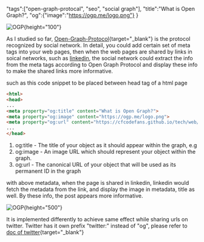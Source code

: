 "tags":["open-graph-protocal", "seo", "social graph"], 
"title":"What is Open Graph?",
"og":{"image":"https://ogp.me/logo.png"}
}

<div className="text-center">

![OGP](https://ogp.me/logo.png){height="100"}
</div>

As I studied so far, [Open-Graph-Protocol](https://ogp.me/){target="_blank"} is the protocol recognized by social network. In detail,
you could add certain set of meta tags into your web pages, then when the web pages are shared by links in soical networks, such as 
[linkedin](https://linkedin.com/), the social network could extract the info from the meta tags according to Open Graph Protocol 
and display these info to make the shared links more informative.
<!--more-->

such as this code snippet to be placed between head tag of a html page

```html
<html>
<head>
...
<meta property="og:title" content="What is Open Graph?">
<meta property="og:image" content="https://ogp.me/logo.png">
<meta property="og:url" content="https://cfcodefans.github.io/tech/web/html/what-is-open-graph">
...
</head>
```
1. og:title - The title of your object as it should appear within the graph, e.g
2. og:image - An image URL which should represent your object within the graph.
3. og:url - The canonical URL of your object that will be used as its permanent ID in the graph


with above metadata, when the page is shared in linkedin, linkedin would fetch the metadata from
the link, and display the image in metadata, title as well. By these info, the post appears more
informative.

<div className="text-center">

![OGP](/res/html/ogp-sharing-linkedin.png){height="500"}
</div>

It is implemented differently to achieve same effect while sharing urls on twitter.
Twitter has it own prefix "twitter:" instead of "og", please refer to [doc of twitter](https://developer.twitter.com/en/docs/twitter-for-websites/cards/guides/getting-started){target="_blank"}

